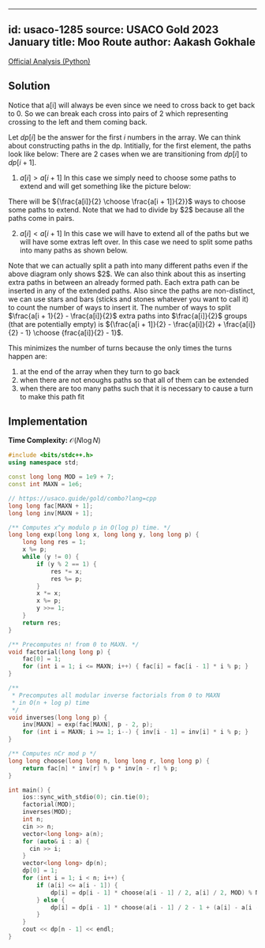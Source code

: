 
---
id: usaco-1285
source: USACO Gold 2023 January
title: Moo Route
author: Aakash Gokhale
---

[Official Analysis (Python)](http://www.usaco.org/index.php?page=viewproblem2&cpid=1283)

## Solution

Notice that a[i] will always be even since we need to cross back to get back to $0$.
So we can break each cross into pairs of $2$ which representing crossing to the left and them coming back.

Let $dp[i]$ be the answer for the first $i$ numbers in the array. We can think about constructing paths in the dp. Intitially, for the first element, the paths look like below:
<Insert Image>
There are $2$ cases when we are transitioning from $dp[i]$ to $dp[i + 1]$.

1. $a[i] > a[i + 1]$
In this case we simply need to choose some paths to extend and will get something like the picture below:
<Insert Image>
There will be ${\frac{a[i]}{2} \choose \frac{a[i + 1]}{2}}$ ways to choose some paths to extend. Note that we had to divide by $2$ because all the paths come in pairs.

2. $a[i] < a[i + 1]$
In this case we will have to extend all of the paths but we will have some extras left over. In this case we need to split some paths into many paths as shown below.
<Insert Image>
Note that we can actually split a path into many different paths even if the above diagram only shows $2$.
We can also think about this as inserting extra paths in between an already formed path.
Each extra path can be inserted in any of the extended paths. Also since the paths are non-distinct, we can use stars and bars (sticks and stones whatever you want to call it) to count the number of ways to insert it.
The number of ways to split $\frac{a[i + 1}{2} - \frac{a[i]}{2}$ extra paths into $\frac{a[i]}{2}$ groups (that are potentially empty) is ${\frac{a[i + 1]}{2} - \frac{a[i]}{2} + \frac{a[i]}{2} - 1} \choose {frac{a[i]}{2} - 1}$.

This minimizes the number of turns because the only times the turns happen are:
1. at the end of the array when they turn to go back
2. when there are not enoughs paths so that all of them can be extended
3. when there are too many paths such that it is necessary to cause a turn to make this path fit

## Implementation

**Time Complexity:** $\mathcal{O}(N\log N)$

<LanguageSection>
<CPPSection>

```cpp
#include <bits/stdc++.h>
using namespace std;

const long long MOD = 1e9 + 7;
const int MAXN = 1e6;

// https://usaco.guide/gold/combo?lang=cpp
long long fac[MAXN + 1];
long long inv[MAXN + 1];

/** Computes x^y modulo p in O(log p) time. */
long long exp(long long x, long long y, long long p) {
	long long res = 1;
	x %= p;
	while (y != 0) {
		if (y % 2 == 1) {
			res *= x;
			res %= p;
		}
		x *= x;
		x %= p;
		y >>= 1;
	}
	return res;
}

/** Precomputes n! from 0 to MAXN. */
void factorial(long long p) {
	fac[0] = 1;
	for (int i = 1; i <= MAXN; i++) { fac[i] = fac[i - 1] * i % p; }
}

/**
 * Precomputes all modular inverse factorials from 0 to MAXN
 * in O(n + log p) time
 */
void inverses(long long p) {
	inv[MAXN] = exp(fac[MAXN], p - 2, p);
	for (int i = MAXN; i >= 1; i--) { inv[i - 1] = inv[i] * i % p; }
}

/** Computes nCr mod p */
long long choose(long long n, long long r, long long p) {
	return fac[n] * inv[r] % p * inv[n - r] % p;
}

int main() {
    ios::sync_with_stdio(0); cin.tie(0);
    factorial(MOD);
    inverses(MOD);
    int n;
    cin >> n;
    vector<long long> a(n);
    for (auto& i : a) {
      cin >> i;
    }
    vector<long long> dp(n);
    dp[0] = 1;
    for (int i = 1; i < n; i++) {
        if (a[i] <= a[i - 1]) {
            dp[i] = dp[i - 1] * choose(a[i - 1] / 2, a[i] / 2, MOD) % MOD;
        } else {
            dp[i] = dp[i - 1] * choose(a[i - 1] / 2 - 1 + (a[i] - a[i - 1]) / 2, a[i - 1] / 2 - 1, MOD) % MOD;
        }
    }
    cout << dp[n - 1] << endl;
}
```

</CPPSection>

</LanguageSection>

</Spoiler>
